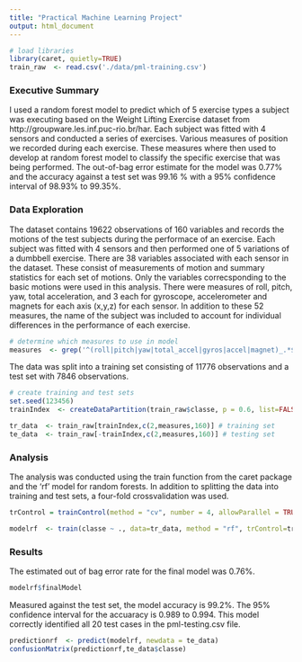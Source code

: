```yaml
---
title: "Practical Machine Learning Project"
output: html_document
---
```


```r
# load libraries
library(caret, quietly=TRUE)
train_raw  <- read.csv('./data/pml-training.csv')
```

### Executive Summary
I used a random forest model to predict which of 5 exercise types a subject was executing based on the Weight Lifting Exercise dataset from http://groupware.les.inf.puc-rio.br/har.  Each subject was fitted with 4 sensors and conducted a series of exercises.  Various measures of position we recorded during each exercise.  These measures where then used to develop at random forest model to classify the specific exercise that was being performed.  The out-of-bag error estimate for the model was 0.77% and the accuracy against a test set was 99.16 % with a 95% confidence interval of 98.93% to 99.35%.

### Data Exploration
The dataset contains 19622 observations of 160 variables and records the motions of the test subjects during the performace of an exercise.  Each subject was fitted with 4 sensors and then performed one of 5 variations of a dumbbell exercise.  There are 38 variables associated with each sensor in the dataset.  These consist of measurements of motion and summary statistics for each set of motions.  Only the variables correcsponding to the basic motions were used in this analysis.  There were measures of roll, pitch, yaw, total acceleration, and 3 each for gyroscope, accelerometer and magnets for each axis (x,y,z) for each sensor.  In addition to these 52 measures, the name of the subject was included to account for individual differences in the performance of each exercise.
```r
# determine which measures to use in model
measures  <- grep('^(roll|pitch|yaw|total_accel|gyros|accel|magnet)_.*$', names(train_raw))
```

The data was split into a training set consisting of 11776 observations and a test set with 7846 observations.
```r
# create training and test sets
set.seed(123456)
trainIndex  <- createDataPartition(train_raw$classe, p = 0.6, list=FALSE)

tr_data  <- train_raw[trainIndex,c(2,measures,160)] # training set
te_data  <- train_raw[-trainIndex,c(2,measures,160)] # testing set
```


### Analysis
The analysis was conducted using the train function from the caret package and the 'rf' model for random forests. In addition to splitting the data into training and test sets, a four-fold crossvalidation was used.

```r
trControl = trainControl(method = "cv", number = 4, allowParallel = TRUE,verboseIter = FALSE)

modelrf  <- train(classe ~ ., data=tr_data, method = "rf", trControl=trControl)

```

### Results

The estimated out of bag error rate for the final model was 0.76%.
```r
modelrf$finalModel
```
Measured against the test set, the model accuracy is 99.2%.  The 95% confidence interval for the accuaracy is 0.989 to 0.994.  This model correctly identified all 20 test cases in the pml-testing.csv file.

```r
predictionrf  <- predict(modelrf, newdata = te_data)
confusionMatrix(predictionrf,te_data$classe)
```

